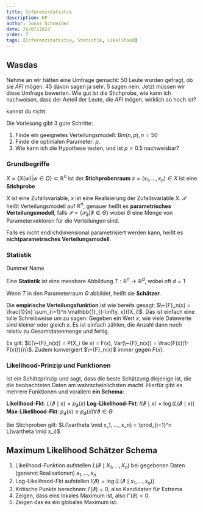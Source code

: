 ```yaml
---
title: Inferenzstatistik
description: KP
author: Jonas Schneider
date: 26/07/2023
order: 7
tags: [Inferenzstatistik, Statistik, Likelihood]
---
```


## Wasdas

Nehme an wir hätten eine Umfrage gemacht: 50 Leute wurden gefragt, ob sie _AFI_ mögen. 45 davon sagen ja sehr. 5 sagen nein.
Jetzt müssen wir diese Umfrage bewerten. Wie gut ist die Stichprobe, wie kann ich nachweisen, dass der Anteil der Leute, die _AFI_ mögen, wirklich so hoch ist?

<Spoiler>kannst du nicht.</Spoiler>

Die Vorlesung gibt 3 gute Schritte:

1. Finde ein geeignetes Verteilungsmodell: $Bin(n,p), n = 50$
2. Finde die optimalen Parameter: $p$.
3. Wie kann ich die Hypothese testen, und ist $p > 0.5$ nachweisbar?

### Grundbegriffe

$X = \{X(w) | w \in \Omega\} \subset \mathbb{R}^n$ ist der **Stichprobenraum**
$x = (x_1, ..., x_n) \in X$ ist eine **Stichprobe**

$X$ ist eine Zufallsvariable, $x$ ist eine Realisierung der Zufallsvariable $X$.
$\mathcal{P}$ heißt Verteilungsmodell auf $\mathbb{R}^n$, genauer heißt es **parametrisches Verteilungsmodell**, falls $\mathcal{P} = \{ \mathcal{P}_\vartheta | \vartheta \in \Theta\}$ wobei $\Theta$ eine Menge von Parametervektoren für die Verteilungen sind.

Falls es nicht endlichdimensional parametrisiert werden kann, heißt es **nichtparametrisches Verteilungsmodell**.

### Statistik

Dummer Name

Eine **Statistik** ist eine messbare Abbildung $T: \mathbb{R}^n \rightarrow \mathbb{R}^d$, wobei oft $d = 1$

Wenn $T$ in den Parameterraum $\Theta$ abbildet, heißt sie **Schätzer**.

Die **empirische Verteilungsfunktion** ist wie bereits gesagt: $\~{F}_n(x) = \frac{1}{n} \sum_{i=1}^n \mathbb{1}_{(-\infty, x]}(X_i)$. Das ist einfach eine tolle Schreibweise um zu sagen:
Gegeben ein Wert $x$, wie viele Datewerte sind kleiner oder gleich $x$. Es ist einfach zählen, die Anzahl dann noch relativ zu Gesamtdatenmenge und fertig.

Es gilt: $E(\~{F}_n(x)) = P(X_i \le x) = F(x), Var(\~{F}_n(x)) = \frac{F(x)(1-F(x))}{n}$. Zudem konvergiert $\~{F}_n(x)$ immer gegen $F(x)$.

### Likelihood-Prinzip und Funktionen

Ist ein Schätzprinzip und sagt, dass die beste Schätzung diejenige ist, die die beobachteten Daten am wahrscheinlichsten macht.
Hierfür gibt es mehrere Funktionen und vorallem **ein Schema**:

**Likelihood-Fkt**: $L(\vartheta \mid x) = p_\vartheta (x)$
**Log-Likelihood-Fkt**: $l(\vartheta \mid x) = \log(L(\vartheta \mid x))$
**Max-Likelihood-Fkt**: $p_{\hat{\vartheta}}(x) \ge p_\vartheta(x) \forall \vartheta \in \Theta$

Bei Stichproben gilt: $L(\vartheta \mid x_1, ..., x_n) = \prod_{i=1}^n L(\vartheta \mid x_i)$

## Maximum Likelihood Schätzer Schema

1. Likelihood-Funktion aufstellen $L(\vartheta \mid X_1, ..., X_n)$ bei gegebenen Daten (genannt Realisationen) $x_1, ..., x_n$
2. Log-Likelihood-Fkt aufstellen $l(\vartheta) = \log(L(\vartheta \mid x_1, ..., x_n))$
3. Kritische Punkte berechnen: $l'(\vartheta) = 0$, also Kandidaten für Extrema
4. Zeigen, dass eins lokales Maximum ist, also $l''(\vartheta) < 0$.
5. Zeigen das es ein globales Maximum ist. 